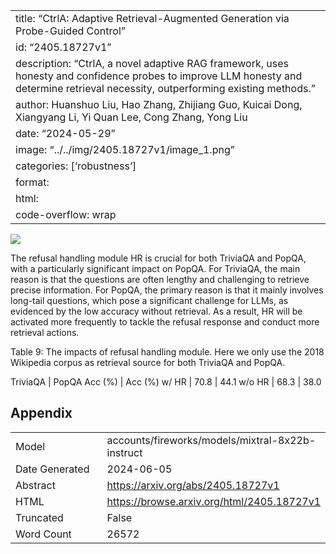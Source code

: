 
---
title: "CtrlA: Adaptive Retrieval-Augmented Generation via Probe-Guided Control"
id: "2405.18727v1"
description: "CtrlA, a novel adaptive RAG framework, uses honesty and confidence probes to improve LLM honesty and determine retrieval necessity, outperforming existing methods."
author: Huanshuo Liu, Hao Zhang, Zhijiang Guo, Kuicai Dong, Xiangyang Li, Yi Quan Lee, Cong Zhang, Yong Liu
date: "2024-05-29"
image: "../../img/2405.18727v1/image_1.png"
categories: ['robustness']
format:
  html:
    code-overflow: wrap
---

![](../../img/2405.18727v1/image_1.png)

The refusal handling module HR is crucial for both TriviaQA and PopQA, with a particularly significant impact on PopQA. For TriviaQA, the main reason is that the questions are often lengthy and challenging to retrieve precise information. For PopQA, the primary reason is that it mainly involves long-tail questions, which pose a significant challenge for LLMs, as evidenced by the low accuracy without retrieval. As a result, HR will be activated more frequently to tackle the refusal response and conduct more retrieval actions.

Table 9: The impacts of refusal handling module. Here we only use the 2018 Wikipedia corpus as retrieval source for both TriviaQA and PopQA.

TriviaQA | PopQA
Acc (%) | Acc (%)
w/ HR | 70.8 | 44.1
w/o HR | 68.3 | 38.0

## Appendix

|          |          |
|----------|----------|
| Model     | accounts/fireworks/models/mixtral-8x22b-instruct       |
| Date Generated     | 2024-06-05       |
| Abstract | [https://arxiv.org/abs/2405.18727v1](https://arxiv.org/abs/2405.18727v1)        |
| HTML     | [https://browse.arxiv.org/html/2405.18727v1](https://browse.arxiv.org/html/2405.18727v1)       |
| Truncated       | False       |
| Word Count       | 26572       |